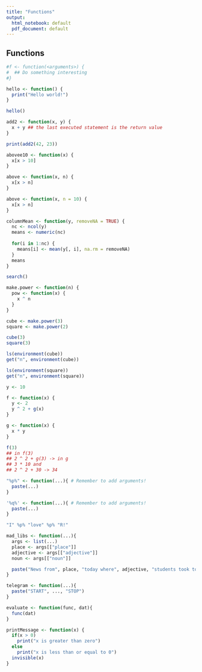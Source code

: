 ```yaml
---
title: "Functions"
output:
  html_notebook: default
  pdf_document: default
---
```


## Functions

```r
#f <- function(<arguments>) {
#  ## Do something interesting
#}
```

```r
hello <- function() {
  print("Hello world!")
}

hello()
```

```r
add2 <- function(x, y) {
  x + y ## the last executed statement is the return value
}

print(add2(42, 23))
```

```r
abovee10 <- function(x) {
  x[x > 10]
}
```

```r
above <- function(x, n) {
  x[x > n]
}
```

```r
above <- function(x, n = 10) {
  x[x > n]
}
```

```r
columnMean <- function(y, removeNA = TRUE) {
  nc <- ncol(y)
  means <- numeric(nc)
  
  for(i in 1:nc) {
    means[i] <- mean(y[, i], na.rm = removeNA)
  }
  means
}
```

```r
search()
```

```r
make.power <- function(n) {
  pow <- function(x) {
    x ^ n
  }
}

cube <- make.power(3)
square <- make.power(2)

cube(3)
square(3)
```

```r
ls(environment(cube))
get("n", environment(cube))
```

```r
ls(environment(square))
get("n", environment(square))
```

```r
y <- 10

f <- function(x) {
  y <- 2
  y ^ 2 + g(x)
}

g <- function(x) {
  x * y
}
```

```r
f(3)
## in f(3)
## 2 ^ 2 + g(3) -> in g
## 3 * 10 and
## 2 ^ 2 + 30 -> 34
```

```r
"%p%" <- function(...){ # Remember to add arguments!
  paste(...)
}

'%q%' <- function(...){ # Remember to add arguments!
  paste(...)
}

"I" %p% "love" %p% "R!"
```

```r
mad_libs <- function(...){
  args <- list(...)
  place <- args[["place"]]
  adjective <- args[["adjective"]]
  noun <- args[["noun"]]

  paste("News from", place, "today where", adjective, "students took to the streets in protest of the new", noun, "being installed on campus.")
}
```

```r
telegram <- function(...){
  paste("START", ..., "STOP") 
}
```

```r
evaluate <- function(func, dat){
  func(dat)
}

```


```r
printMessage <- function(x) {
  if(x > 0)
    print("x is greater than zero")
  else
    print("x is less than or equal to 0")
  invisible(x)
}
```

